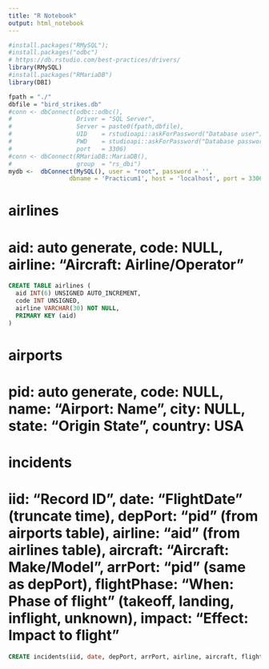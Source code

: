 ```yaml
---
title: "R Notebook"
output: html_notebook
---
```


```r
#install.packages("RMySQL"); 
#install.packages("odbc")
# https://db.rstudio.com/best-practices/drivers/
library(RMySQL)
#install.packages("RMariaDB")
library(DBI)

fpath = "./"
dbfile = "bird_strikes.db"
#conn <- dbConnect(odbc::odbc(), 
#                  Driver = "SQL Server", 
#                  Server = paste0(fpath,dbfile), 
#                  UID    = rstudioapi::askForPassword("Database user"),
#                  PWD    = studioapi::askForPassword("Database password"),
#                  port   = 3306)
#conn <- dbConnect(RMariaDB::MariaDB(), 
#                  group  = "rs_dbi")
mydb <-  dbConnect(MySQL(), user = "root", password = '',
                 dbname = 'Practicum1', host = 'localhost', port = 3306)
```


# airlines
# aid: auto generate, code: NULL, airline: "Aircraft: Airline/Operator"
```sql
CREATE TABLE airlines (
  aid INT(6) UNSIGNED AUTO_INCREMENT,
  code INT UNSIGNED,
  airline VARCHAR(30) NOT NULL,
  PRIMARY KEY (aid)
)
```

# airports
# pid: auto generate, code: NULL, name: "Airport: Name", city: NULL, state: "Origin State", country: USA

# incidents
# iid: "Record ID", date: "FlightDate" (truncate time), depPort: "pid" (from airports table), airline: "aid" (from airlines table), aircraft: "Aircraft: Make/Model", arrPort: "pid" (same as depPort), flightPhase: "When: Phase of flight" (takeoff, landing, inflight, unknown), impact: "Effect: Impact to flight"
```sql
CREATE incidents(iid, date, depPort, arrPort, airline, aircraft, flightPhase, impact)
```


